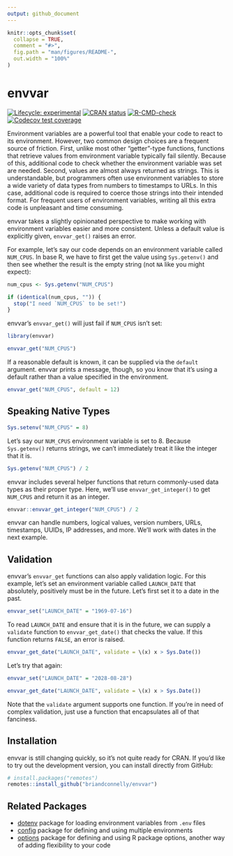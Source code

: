 ```yaml
---
output: github_document
---
```


<!-- README.md is generated from README.Rmd. Please edit that file -->

```r
knitr::opts_chunk$set(
  collapse = TRUE,
  comment = "#>",
  fig.path = "man/figures/README-",
  out.width = "100%"
)
```

# envvar

<!-- badges: start -->
[![Lifecycle: experimental](https://img.shields.io/badge/lifecycle-experimental-orange.svg)](https://lifecycle.r-lib.org/articles/stages.html#experimental)
[![CRAN status](https://www.r-pkg.org/badges/version/envvar)](https://CRAN.R-project.org/package=envvar)
[![R-CMD-check](https://github.com/briandconnelly/envvar/actions/workflows/R-CMD-check.yaml/badge.svg)](https://github.com/briandconnelly/envvar/actions/workflows/R-CMD-check.yaml)
[![Codecov test coverage](https://codecov.io/gh/briandconnelly/envvar/branch/main/graph/badge.svg)](https://app.codecov.io/gh/briandconnelly/envvar?branch=main)
<!-- badges: end -->

Environment variables are a powerful tool that enable your code to react to its environment.
However, two common design choices are a frequent source of friction.
First, unlike most other "getter"-type functions, functions that retrieve values from environment variable typically fail silently.
Because of this, additional code to check whether the environment variable was set are needed.
Second, values are almost always returned as strings.
This is understandable, but programmers often use environment variables to store a wide variety of data types from numbers to timestamps to URLs.
In this case, additional code is required to coerce those strings into their intended format.
For frequent users of environment variables, writing all this extra code is unpleasant and time consuming.

envvar takes a slightly opinionated perspective to make working with environment variables easier and more consistent.
Unless a default value is explicitly given, `envvar_get()` raises an error.

For example, let's say our code depends on an environment variable called `NUM_CPUS`.
In base R, we have to first get the value using `Sys.getenv()` and then see whether the result is the empty string (not `NA` like you might expect):

```r
num_cpus <- Sys.getenv("NUM_CPUS")

if (identical(num_cpus, "")) {
  stop("I need `NUM_CPUS` to be set!")
}
```

envvar's `envvar_get()` will just fail if `NUM_CPUS` isn't set:

```r
library(envvar)

envvar_get("NUM_CPUS")
```

If a reasonable default is known, it can be supplied via the `default` argument.
envvar prints a message, though, so you know that it's using a default rather than a value specified in the environment.

```r
envvar_get("NUM_CPUS", default = 12)
```


## Speaking Native Types

```r
Sys.setenv("NUM_CPUS" = 8)
```

Let's say our `NUM_CPUS` environment variable is set to 8.
Because `Sys.getenv()` returns strings, we can't immediately treat it like the integer that it is.

```r
Sys.getenv("NUM_CPUS") / 2
```

envvar includes several helper functions that return commonly-used data types as their proper type.
Here, we'll use `envvar_get_integer()` to get `NUM_CPUS` and return it as an integer.

```r
envvar::envvar_get_integer("NUM_CPUS") / 2
```

envvar can handle numbers, logical values, version numbers, URLs, timestamps, UUIDs, IP addresses, and more.
We'll work with dates in the next example.


## Validation

envvar's `envvar_get` functions can also apply validation logic.
For this example, let's set an environment variable called `LAUNCH_DATE` that absolutely, positively must be in the future.
Let's first set it to a date in the past.

```r
envvar_set("LAUNCH_DATE" = "1969-07-16")
```

To read `LAUNCH_DATE` and ensure that it is in the future, we can supply a `validate` function to `envvar_get_date()` that checks the value.
If this function returns `FALSE`, an error is raised.

```r
envvar_get_date("LAUNCH_DATE", validate = \(x) x > Sys.Date())
```

Let's try that again:
```r
envvar_set("LAUNCH_DATE" = "2028-08-28")

envvar_get_date("LAUNCH_DATE", validate = \(x) x > Sys.Date())
```

Note that the `validate` argument supports one function.
If you're in need of complex validation, just use a function that encapsulates all of that fanciness.


## Installation

envvar is still changing quickly, so it's not quite ready for CRAN.
If you’d like to try out the development version, you can install directly from GitHub:

``` r
# install.packages("remotes")
remotes::install_github("briandconnelly/envvar")
```


## Related Packages

- [dotenv](https://github.com/gaborcsardi/dotenv) package for loading environment variables from `.env` files
- [config](https://rstudio.github.io/config/) package for defining and using multiple environments
- [options](https://dgkf.github.io/options/) package for defining and using R package options, another way of adding flexibility to your code

